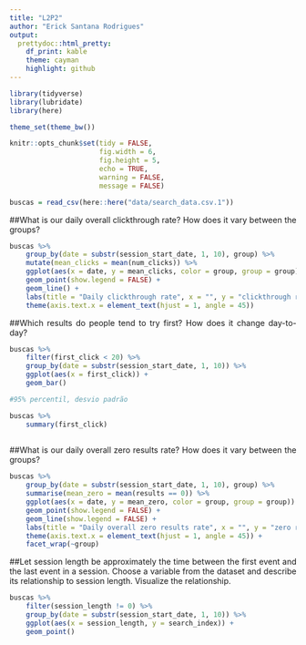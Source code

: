 ```yaml
---
title: "L2P2"
author: "Erick Santana Rodrigues"
output:
  prettydoc::html_pretty:
    df_print: kable
    theme: cayman
    highlight: github
---
```


<style>
body {
text-align: justify}
</style>

```r
library(tidyverse)
library(lubridate)
library(here)

theme_set(theme_bw())

knitr::opts_chunk$set(tidy = FALSE,
                      fig.width = 6,
                      fig.height = 5,
                      echo = TRUE,
                      warning = FALSE,
                      message = FALSE)

buscas = read_csv(here::here("data/search_data.csv.1"))
```

##What is our daily overall clickthrough rate? How does it vary between the groups?

```r
buscas %>%
    group_by(date = substr(session_start_date, 1, 10), group) %>%
    mutate(mean_clicks = mean(num_clicks)) %>%
    ggplot(aes(x = date, y = mean_clicks, color = group, group = group)) +
    geom_point(show.legend = FALSE) +
    geom_line() +
    labs(title = "Daily clickthrough rate", x = "", y = "clickthrough rate") +
    theme(axis.text.x = element_text(hjust = 1, angle = 45))
```

##Which results do people tend to try first? How does it change day-to-day?

```r
buscas %>%
    filter(first_click < 20) %>%
    group_by(date = substr(session_start_date, 1, 10)) %>%
    ggplot(aes(x = first_click)) +
    geom_bar()
```

```r
#95% percentil, desvio padrão

buscas %>%
    summary(first_click)
    

```


##What is our daily overall zero results rate? How does it vary between the groups?

```r
buscas %>%
    group_by(date = substr(session_start_date, 1, 10), group) %>%
    summarise(mean_zero = mean(results == 0)) %>%
    ggplot(aes(x = date, y = mean_zero, color = group, group = group)) +
    geom_point(show.legend = FALSE) +
    geom_line(show.legend = FALSE) +
    labs(title = "Daily overall zero results rate", x = "", y = "zero results %") +
    theme(axis.text.x = element_text(hjust = 1, angle = 45)) +
    facet_wrap(~group)
```

##Let session length be approximately the time between the first event and the last event in a session. Choose a variable from the dataset and describe its relationship to session length. Visualize the relationship.

```r

buscas %>%
    filter(session_length != 0) %>%
    group_by(date = substr(session_start_date, 1, 10)) %>%
    ggplot(aes(x = session_length, y = search_index)) +
    geom_point()

```

